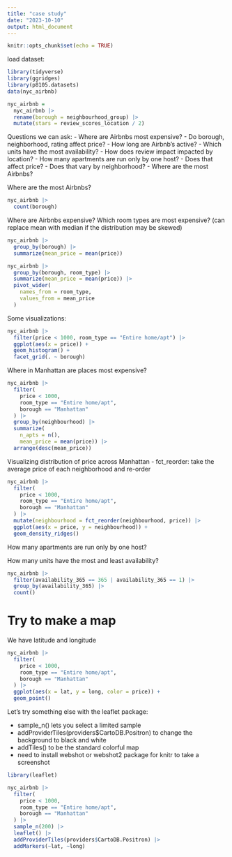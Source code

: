 ```yaml
---
title: "case study"
date: "2023-10-10"
output: html_document
---
```


```r
knitr::opts_chunk$set(echo = TRUE)
```

load dataset:

```r
library(tidyverse)
library(ggridges)
library(p8105.datasets)
data(nyc_airbnb)
```

```r
nyc_airbnb =
  nyc_airbnb |>
  rename(borough = neighbourhood_group) |>
  mutate(stars = review_scores_location / 2)
```

Questions we can ask:
- Where are Airbnbs most expensive?
    - Do borough, neighborhood, rating affect price?
- How long are Airbnb's active?
- Which units have the most availability?
- How does review impact impacted by location?
- How many apartments are run only by one host?
    - Does that affect price?
    - Does that vary by neighborhood?
- Where are the most Airbnbs?

Where are the most Airbnbs?
```r
nyc_airbnb |>
  count(borough)
```

Where are Airbnbs expensive? Which room types are most expensive?
(can replace mean with median if the distribution may be skewed)
```r
nyc_airbnb |>
  group_by(borough) |>
  summarize(mean_price = mean(price))

nyc_airbnb |>
  group_by(borough, room_type) |>
  summarize(mean_price = mean(price)) |>
  pivot_wider(
    names_from = room_type,
    values_from = mean_price
  )
```

Some visualizations:
```r
nyc_airbnb |>
  filter(price < 1000, room_type == "Entire home/apt") |>
  ggplot(aes(x = price)) +
  geom_histogram() +
  facet_grid(. ~ borough)
```

Where in Manhattan are places most expensive?
```r
nyc_airbnb |>
  filter(
    price < 1000,
    room_type == "Entire home/apt",
    borough == "Manhattan"
  ) |>
  group_by(neighbourhood) |>
  summarize(
    n_apts = n(),
    mean_price = mean(price)) |>
  arrange(desc(mean_price))
```

Visualizing distribution of price across Manhattan
- fct_reorder: take the average price of each neighborhood and re-order
```r
nyc_airbnb |>
  filter(
    price < 1000,
    room_type == "Entire home/apt",
    borough == "Manhattan"
  ) |>
  mutate(neighbourhood = fct_reorder(neighbourhood, price)) |>
  ggplot(aes(x = price, y = neighbourhood)) +
  geom_density_ridges()
```

How many apartments are run only by one host?

How many units have the most and least availability?
```r
nyc_airbnb |>
  filter(availability_365 == 365 | availability_365 == 1) |>
  group_by(availability_365) |>
  count()
```

# Try to make a map

We have latitude and longitude

```r
nyc_airbnb |>
  filter(
    price < 1000,
    room_type == "Entire home/apt",
    borough == "Manhattan"
  ) |>
  ggplot(aes(x = lat, y = long, color = price)) +
  geom_point()
```

Let's try something else with the leaflet package:

- sample_n() lets you select a limited sample
- addProviderTiles(providers$CartoDB.Positron) to change the background to black and white
- addTiles() to be the standard colorful map
- need to install webshot or webshot2 package for knitr to take a screenshot
```r
library(leaflet)

nyc_airbnb |>
  filter(
    price < 1000,
    room_type == "Entire home/apt",
    borough == "Manhattan"
  ) |>
  sample_n(200) |>
  leaflet() |>
  addProviderTiles(providers$CartoDB.Positron) |>
  addMarkers(~lat, ~long)
```
